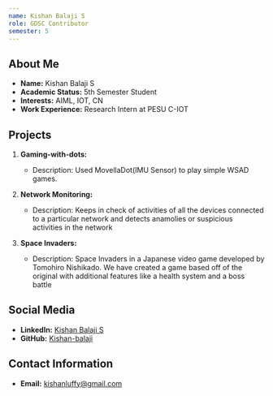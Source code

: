 ---
name: Kishan Balaji S
role: GDSC Contributor
semester: 5
---

## About Me

- **Name:** Kishan Balaji S
- **Academic Status:** 5th Semester Student
- **Interests:** AIML, IOT, CN
- **Work Experience:** Research Intern at PESU C-IOT

## Projects

1. **Gaming-with-dots:**
   - Description: Used MovellaDot(IMU Sensor) to play simple WSAD games.
   
2. **Network Monitoring:**
   - Description: Keeps in check of activities of all the devices connected to a particular network and detects anamolies or suspicious activities in the network

3. **Space Invaders:**
   - Description: Space Invaders in a Japanese video game developed by Tomohiro Nishikado. We have created a game based off of the original with additional features like a health system and a boss battle

## Social Media

- **LinkedIn:** [Kishan Balaji S](https://www.linkedin.com/in/kishan-balaji-s-9b653022a/)
- **GitHub:** [Kishan-balaji](https://github.com/Kishan-balaji)

## Contact Information

- **Email:** [kishanluffy@gmail.com](mailto:kishanluffy@gmail.com)
